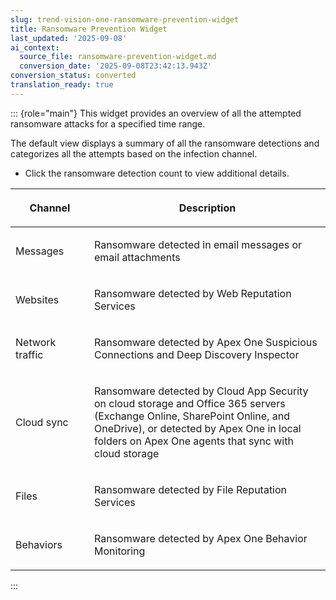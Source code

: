 ```yaml
---
slug: trend-vision-one-ransomware-prevention-widget
title: Ransomware Prevention Widget
last_updated: '2025-09-08'
ai_context:
  source_file: ransomware-prevention-widget.md
  conversion_date: '2025-09-08T23:42:13.943Z'
conversion_status: converted
translation_ready: true
---
```


::: {role="main"}
This widget provides an overview of all the attempted ransomware attacks for a specified time range.

The default view displays a summary of all the ransomware detections and categorizes all the attempts based on the infection channel.

- Click the ransomware detection count to view additional details.

<table>
<colgroup>
<col style="width: 25%" />
<col style="width: 75%" />
</colgroup>
<thead>
<tr>
<th><p>Channel</p></th>
<th><p>Description</p></th>
</tr>
</thead>
<tbody>
<tr>
<td><p>Messages</p></td>
<td><p>Ransomware detected in email messages or email attachments</p></td>
</tr>
<tr>
<td><p>Websites</p></td>
<td><p>Ransomware detected by Web Reputation Services</p></td>
</tr>
<tr>
<td><p>Network traffic</p></td>
<td><p>Ransomware detected by Apex One Suspicious Connections and Deep Discovery Inspector</p></td>
</tr>
<tr>
<td><p>Cloud sync</p></td>
<td><p>Ransomware detected by Cloud App Security on cloud storage and Office 365 servers (Exchange Online, SharePoint Online, and OneDrive), or detected by Apex One in local folders on Apex One agents that sync with cloud storage</p></td>
</tr>
<tr>
<td><p>Files</p></td>
<td><p>Ransomware detected by File Reputation Services</p></td>
</tr>
<tr>
<td><p>Behaviors</p></td>
<td><p>Ransomware detected by Apex One Behavior Monitoring</p></td>
</tr>
</tbody>
</table>
:::

